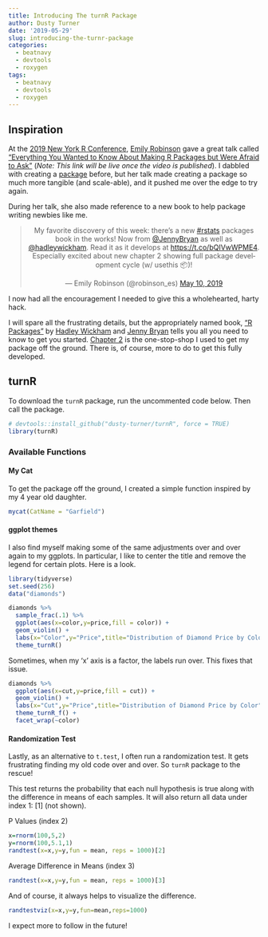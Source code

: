 ```yaml
---
title: Introducing The turnR Package
author: Dusty Turner
date: '2019-05-29'
slug: introducing-the-turnr-package
categories:
  - beatnavy
  - devtools
  - roxygen
tags:
  - beatnavy
  - devtools
  - roxygen
---
```


## Inspiration

At the [2019 New York R Conference](https://www.rstats.nyc/), [Emily Robinson](https://twitter.com/robinson_es) gave a great talk called ["Everything You Wanted to Know About Making R Packages but Were Afraid to Ask"](https://www.rstats.nyc/2019/nyr/) (*Note: This link will be live once the video is published*).  I dabbled with creating a [package](https://github.com/dusty-turner/puertoRicoR) before, but her talk made creating a package so much more tangible (and scale-able), and it pushed me over the edge to try again.  

During her talk, she also made reference to a new book to help package writing newbies like me.

<center>

<blockquote class="twitter-tweet" data-lang="en"><p lang="en" dir="ltr">My favorite discovery of this week: there’s a new <a href="https://twitter.com/hashtag/rstats?src=hash&amp;ref_src=twsrc%5Etfw">#rstats</a> packages book in the works! Now from <a href="https://twitter.com/JennyBryan?ref_src=twsrc%5Etfw">@JennyBryan</a> as well as <a href="https://twitter.com/hadleywickham?ref_src=twsrc%5Etfw">@hadleywickham</a>. Read it as it develops at <a href="https://t.co/bQIVwWPME4">https://t.co/bQIVwWPME4</a>. Especially excited about new chapter 2 showing full package development cycle (w/ usethis 📦)!</p>&mdash; Emily Robinson (@robinson_es) <a href="https://twitter.com/robinson_es/status/1126869271160795137?ref_src=twsrc%5Etfw">May 10, 2019</a></blockquote>
<script async src="https://platform.twitter.com/widgets.js" charset="utf-8"></script>

</center>

I now had all the encouragement I needed to give this a wholehearted, harty hack.

I will spare all the frustrating details, but the appropriately named book, ["R Packages"](https://r-pkgs.org/index.html) by [Hadley Wickham]("https://twitter.com/hadleywickham") and [Jenny Bryan](https://twitter.com/JennyBryan) tells you all you need to know to get you started.  [Chapter 2](https://r-pkgs.org/whole-game.html) is the one-stop-shop I used to get my package off the ground.  There is, of course, more to do to get this fully developed.  

## turnR

To download the `turnR` package, run the uncommented code below.  Then call the package.

```r
# devtools::install_github("dusty-turner/turnR", force = TRUE)
library(turnR)
```

### Available Functions

#### My Cat 

To get the package off the ground, I created a simple function inspired by my 4 year old daughter.

```r
mycat(CatName = "Garfield")
```

#### ggplot themes

I also find myself making some of the same adjustments over and over again to my ggplots.  In particular, I like to center the title and remove the legend for certain plots.  Here is a look.

```r
library(tidyverse)
set.seed(256)
data("diamonds") 

diamonds %>%
  sample_frac(.1) %>%
  ggplot(aes(x=color,y=price,fill = color)) +
  geom_violin() +
  labs(x="Color",y="Price",title="Distribution of Diamond Price by Color", subtitle = "Colored by Color") +
  theme_turnR()

```

Sometimes, when my 'x' axis is a factor, the labels run over.  This fixes that issue.

```r

diamonds %>%
  ggplot(aes(x=cut,y=price,fill = cut)) +
  geom_violin() +
  labs(x="Cut",y="Price",title="Distribution of Diamond Price by Color", subtitle = "Colored by Cut; Faceted by Color") +
  theme_turnR_f() +
  facet_wrap(~color)

```

#### Randomization Test

Lastly, as an alternative to `t.test`, I often run a randomization test.  It gets frustrating finding my old code over and over. So `turnR` package to the rescue!

This test returns the probability that each null hypothesis is true along with the difference in means of each samples. It will also return all data under index 1: [1] (not shown).

P Values (index 2)

```r
x=rnorm(100,5,2)
y=rnorm(100,5.1,1)
randtest(x=x,y=y,fun = mean, reps = 1000)[2]
```

Average Difference in Means (index 3)

```r
randtest(x=x,y=y,fun = mean, reps = 1000)[3]
```

And of course, it always helps to visualize the difference.

```r
randtestviz(x=x,y=y,fun=mean,reps=1000)
```

I expect more to follow in the future!